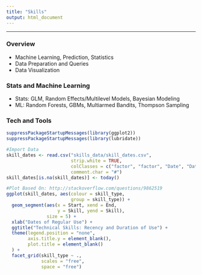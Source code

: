 ```yaml
---
title: "Skills"
output: html_document
---
```


---
### Overview
* Machine Learning, Prediction, Statistics
* Data Preparation and Queries
* Data Visualization

### Stats and Machine Learning
* Stats: GLM, Random Effects/Multilevel Models, Bayesian Modeling
* ML: Random Forests, GBMs, Multiarmed Bandits, Thompson Sampling

### Tech and Tools
```r
suppressPackageStartupMessages(library(ggplot2))
suppressPackageStartupMessages(library(lubridate))

#Import Data
skill_dates <- read.csv("skills_data/skill_dates.csv",
                        strip.white = TRUE,
                        colClasses = c("factor", "factor", "Date", "Date"),
                        comment.char = "#")
skill_dates[is.na(skill_dates)] <- today()

#Plot Based On: http://stackoverflow.com/questions/9862519
ggplot(skill_dates, aes(colour = skill_type,
                        group = skill_type)) +
  geom_segment(aes(x = Start, xend = End,
                   y = Skill, yend = Skill),
               size = 5) +
  xlab("Dates of Regular Use") +
  ggtitle("Technical Skills: Recency and Duration of Use") +
  theme(legend.position = "none",
        axis.title.y = element_blank(),
        plot.title = element_blank()
  ) +
  facet_grid(skill_type ~ .,
             scales = "free",
             space = "free")
```
